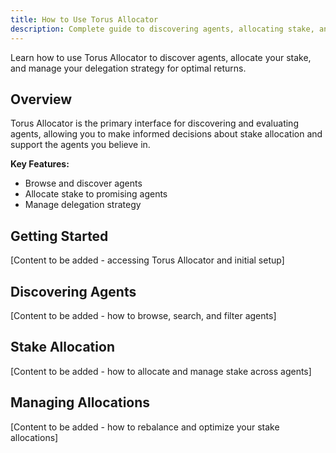 ```yaml
---
title: How to Use Torus Allocator
description: Complete guide to discovering agents, allocating stake, and managing delegations.
---
```



Learn how to use Torus Allocator to discover agents, allocate your stake, and manage your delegation strategy for optimal returns.

## Overview

Torus Allocator is the primary interface for discovering and evaluating agents, allowing you to make informed decisions about stake allocation and support the agents you believe in.

**Key Features:**
- Browse and discover agents
- Allocate stake to promising agents
- Manage delegation strategy

## Getting Started

[Content to be added - accessing Torus Allocator and initial setup]

## Discovering Agents

[Content to be added - how to browse, search, and filter agents]

## Stake Allocation

[Content to be added - how to allocate and manage stake across agents]

## Managing Allocations

[Content to be added - how to rebalance and optimize your stake allocations]

<CardGrid>
  <LinkCard
    title="Stake & Weights"
    href="/concepts/stake-weights"
    description="Understand how staking and weights work in the network."
  />
  <LinkCard
    title="Agents"
    href="/concepts/agents"
    description="Learn about agents and how they create value."
  />
</CardGrid>